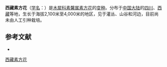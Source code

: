 {{Infraspeciesbox
| name = 西藏素方花
| status = 
| status_system = 
| image =
| species link = 素方花
| varietas = tibeticum
| genus = Jasminum
| species = officinale
| authority = C. Y. Wu ex P. Y. Bai
}}

'''西藏素方花'''（[[学名|学名]]：{{lang|la|''Jasminum officinale'' var. ''tibeticum''}}）是[[木犀科|木犀科]][[素馨属|素馨属]][[素方花|素方花]]的[[变种|变种]]。分布于[[中国大陆|中国大陆]]的[[四川|四川]]、[[西藏|西藏]]等地，生长于海拔2,100米至4,000米的地区，见于灌丛、山谷和河边，目前尚未由人工引种栽培。

== 参考文献 ==
<div class="references-small">
* {{cite web| url =http://www.bioinfo.cn/db05/KmzwSpecies.php?action=view&id=30470| title =西藏素方花（变种）| work =《中国高等植物数据库全库》| publisher =中国科学院微生物研究所| author =昆明植物研究所| accessdate =2009-02-26| deadurl =yes| archiveurl =https://web.archive.org/web/20160305060248/http://www.bioinfo.cn/db05/KmzwSpecies.php?action=view&id=30470| archivedate =2016-03-05| df =}}
</div>
{{Taxonbar|from=Q18232665}}

[[Category:素馨属|西藏素方花]]


{{植物小作品}}